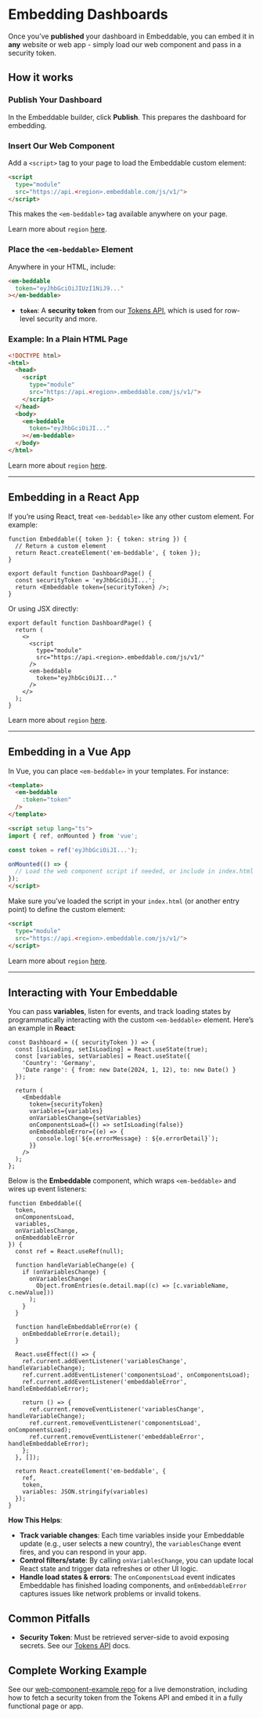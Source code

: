 # Embedding Dashboards

Once you’ve **published** your dashboard in Embeddable, you can embed it in **any** website or web app - simply load our web component and pass in a security token. 

## How it works

<Steps>

### Publish Your Dashboard

In the Embeddable builder, click **Publish**. This prepares the dashboard for embedding.

### Insert Our Web Component

Add a `<script>` tag to your page to load the Embeddable custom element:

```html
<script 
  type="module"
  src="https://api.<region>.embeddable.com/js/v1/">
</script>
```

This makes the `<em-beddable>` tag available anywhere on your page.

Learn more about `region` [here](/deployment/deployment-regions).

### Place the `<em-beddable>` Element

Anywhere in your HTML, include:

```html
<em-beddable
  token="eyJhbGciOiJIUzI1NiJ9..."
></em-beddable>
```

- **`token`**: A **security token** from our [Tokens API](/deployment/tokens-api), which is used for row-level security and more.

</Steps>

### Example: In a Plain HTML Page

```html
<!DOCTYPE html>
<html>
  <head>
    <script 
      type="module"
      src="https://api.<region>.embeddable.com/js/v1/">
    </script>
  </head>
  <body>
    <em-beddable 
      token="eyJhbGciOiJI..."
    ></em-beddable>
  </body>
</html>
```

Learn more about `region` [here](/deployment/deployment-regions).

---

## Embedding in a React App

If you’re using React, treat `<em-beddable>` like any other custom element. For example:

```tsx
function Embeddable({ token }: { token: string }) {
  // Return a custom element
  return React.createElement('em-beddable', { token });
}

export default function DashboardPage() {
  const securityToken = 'eyJhbGciOiJI...'; 
  return <Embeddable token={securityToken} />;
}
```

Or using JSX directly:

```tsx
export default function DashboardPage() {
  return (
    <>
      <script
        type="module"
        src="https://api.<region>.embeddable.com/js/v1/"
      />
      <em-beddable
        token="eyJhbGciOiJI..."
      />
    </>
  );
}
```

Learn more about `region` [here](/deployment/deployment-regions).

---

## Embedding in a Vue App

In Vue, you can place `<em-beddable>` in your templates. For instance:

```html
<template>
  <em-beddable
    :token="token"
  />
</template>

<script setup lang="ts">
import { ref, onMounted } from 'vue';

const token = ref('eyJhbGciOiJI...');

onMounted(() => {
  // Load the web component script if needed, or include in index.html
});
</script>
```

Make sure you’ve loaded the script in your `index.html` (or another entry point) to define the custom element:

```html
<script 
  type="module"
  src="https://api.<region>.embeddable.com/js/v1/">
</script>
```

Learn more about `region` [here](/deployment/deployment-regions).

---

## Interacting with Your Embeddable

You can pass **variables**, listen for events, and track loading states by programmatically interacting with the custom `<em-beddable>` element. Here’s an example in **React**:

```tsx
const Dashboard = ({ securityToken }) => {
  const [isLoading, setIsLoading] = React.useState(true);
  const [variables, setVariables] = React.useState({
    'Country': 'Germany',
    'Date range': { from: new Date(2024, 1, 12), to: new Date() }
  });

  return (
    <Embeddable
      token={securityToken}
      variables={variables}
      onVariablesChange={setVariables}
      onComponentsLoad={() => setIsLoading(false)}
      onEmbeddableError={(e) => {
        console.log(`${e.errorMessage} : ${e.errorDetail}`);
      }}
    />
  );
};
```

Below is the **Embeddable** component, which wraps `<em-beddable>` and wires up event listeners:

```tsx
function Embeddable({
  token,
  onComponentsLoad,
  variables,
  onVariablesChange,
  onEmbeddableError
}) {
  const ref = React.useRef(null);

  function handleVariableChange(e) {
    if (onVariablesChange) {
      onVariablesChange(
        Object.fromEntries(e.detail.map((c) => [c.variableName, c.newValue]))
      );
    }
  }

  function handleEmbeddableError(e) {
    onEmbeddableError(e.detail);
  }

  React.useEffect(() => {
    ref.current.addEventListener('variablesChange', handleVariableChange);
    ref.current.addEventListener('componentsLoad', onComponentsLoad);
    ref.current.addEventListener('embeddableError', handleEmbeddableError);

    return () => {
      ref.current.removeEventListener('variablesChange', handleVariableChange);
      ref.current.removeEventListener('componentsLoad', onComponentsLoad);
      ref.current.removeEventListener('embeddableError', handleEmbeddableError);
    };
  }, []);

  return React.createElement('em-beddable', {
    ref,
    token,
    variables: JSON.stringify(variables)
  });
}
```

**How This Helps**:

- **Track variable changes**: Each time variables inside your Embeddable update (e.g., user selects a new country), the `variablesChange` event fires, and you can respond in your app.
- **Control filters/state**: By calling `onVariablesChange`, you can update local React state and trigger data refreshes or other UI logic.
- **Handle load states & errors**: The `onComponentsLoad` event indicates Embeddable has finished loading components, and `onEmbeddableError` captures issues like network problems or invalid tokens.

## Common Pitfalls

- **Security Token**: Must be retrieved server-side to avoid exposing secrets. See our [Tokens API](/deployment/tokens-api) docs.  

## Complete Working Example

See our [web-component-example repo](https://github.com/embeddable-hq/web-component-example/tree/main/client) for a live demonstration, including how to fetch a security token from the Tokens API and embed it in a fully functional page or app.